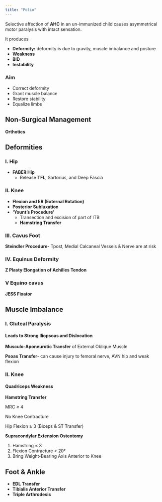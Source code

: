 ```yaml
---
title: "Polio"
---
```


::: callout-note
Selective affection of **AHC** in an un-immunized child causes asymmetrical motor paralysis with intact sensation.
:::

It produces

-   **Deformity:** deformity is due to gravity, muscle imbalance and posture\
-   **Weakness**\
-   **BID**\
-   **Instability**

### Aim

-   Correct deformity\
-   Grant muscle balance\
-   Restore stability\
-   Equalize limbs

## Non-Surgical Management

**Orthotics**

## Deformities

### I. Hip

-   **FABER Hip**
    -   Release **TFL**, Sartorius, and Deep Fascia

### II. Knee

-   **Flexion and ER (External Rotation)**\
-   **Posterior Subluxation**\
-   **'Yount's Procedure'**
    -   Transection and excision of part of ITB\
    -   **Hamstring Transfer**

### III. Cavus Foot

**Steindler Procedure-** Tpost, Medial Calcaneal Vessels & Nerve are at risk

### IV. Equinus Deformity

**Z Plasty Elongation of Achilles Tendon**

### V Equino cavus

**JESS Fixator**

## Muscle Imbalance

### I. Gluteal Paralysis

#### Leads to **Strong Iliopsoas and Dislocation**

**Musculo-Aponeurotic Transfer** of External Oblique Muscle

**Psoas Transfer**- can cause injury to femoral nerve, AVN hip and weak flexion

### II. Knee

#### Quadriceps Weakness

**Hamstring Transfer**

MRC ≥ 4

No Knee Contracture

Hip Flexion ≥ 3 (Biceps & ST Transfer)

**Supracondylar Extension Osteotomy**

1.  Hamstring ≤ 3
2.  Flexion Contracture \< 20°
3.  Bring Weight-Bearing Axis Anterior to Knee

## Foot & Ankle

-   **EDL Transfer**
-   **Tibialis Anterior Transfer**
-   **Triple Arthrodesis**
